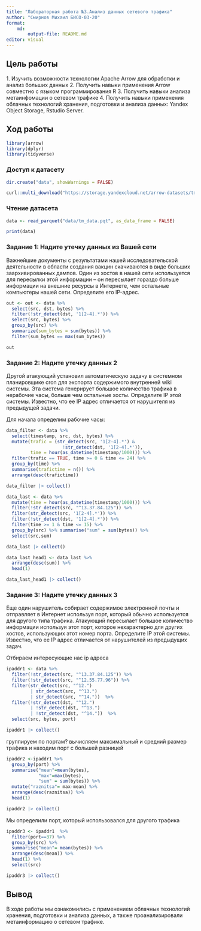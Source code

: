```yaml
---
title: "Лабораторная работа №3.Анализ данных сетевого трафика"
author: "Смирнов Михаил БИСО-03-20"
format: 
    md:
        output-file: README.md
editor: visual
---
```


## Цель работы

1\. Изучить возможности технологии Apache Arrow для обработки и анализ больших
данных
2\. Получить навыки применения Arrow совместно с языком программирования R
3\. Получить навыки анализа метаинфомации о сетевом трафике
4\. Получить навыки применения облачных технологий хранения, подготовки и
анализа данных: Yandex Object Storage, Rstudio Server.

## Ход работы

```r
library(arrow)
library(dplyr)
library(tidyverse)
```

### Доступ к датасету

```r
dir.create("data", showWarnings = FALSE)
```

```r
curl::multi_download("https://storage.yandexcloud.net/arrow-datasets/tm_data.pqt", "data/tm_data.pqt",resume = TRUE)
```
### Чтение датасета

```r
data <- read_parquet("data/tm_data.pqt", as_data_frame = FALSE)
```
```r
print(data)
```

### Задание 1: Надите утечку данных из Вашей сети

Важнейшие документы с результатами нашей исследовательской деятельности в области создания вакцин скачиваются в виде больших заархивированных дампов. 
Один из хостов в нашей сети используется для пересылки этой информации – он пересылает гораздо больше информации на внешние ресурсы в Интернете, чем остальные компьютеры нашей сети. Определите его IP-адрес.

```r
out <- out <- data %>% 
  select(src, dst, bytes) %>% 
  filter(!str_detect(dst, '1[2-4].*')) %>% 
  select(src, bytes) %>% 
  group_by(src) %>% 
  summarize(sum_bytes = sum(bytes)) %>% 
  filter(sum_bytes == max(sum_bytes))
```
```r
out
```

### Задание 2: Надите утечку данных 2

Другой атакующий установил автоматическую задачу в системном планировщике cron для экспорта содержимого внутренней wiki системы. Эта система генерирует большое количество трафика в нерабочие часы, больше чем остальные хосты.
Определите IP этой системы. Известно, что ее IP адрес отличается от нарушителя из предыдущей задачи.

Для начала определим рабочие часы:

```r
data_filter <- data %>% 
  select(timestamp, src, dst, bytes) %>% 
  mutate(trafic = (str_detect(src, '1[2-4].*') & 
                     !str_detect(dst, '1[2-4].*')),
         time = hour(as_datetime(timestamp/1000))) %>%
  filter(trafic == TRUE, time >= 0 & time <= 24) %>%
  group_by(time) %>% 
  summarise(trafictime = n()) %>% 
  arrange(desc(trafictime))
```

```r
data_filter |> collect()
```

```r
data_last <- data %>% 
  mutate(time = hour(as_datetime(timestamp/1000))) %>%
  filter(!str_detect(src, "^13.37.84.125")) %>%
  filter(str_detect(src, '1[2-4].*')) %>%
  filter(!str_detect(dst, '1[2-4].*')) %>% 
  filter(time >= 1 & time <= 15) %>% 
  group_by(src) %>% summarise("sum" = sum(bytes)) %>%
  select(src,sum)
```

```r
data_last |> collect()
```

```r
data_last_head1 <- data_last %>% 
  arrange(desc(sum)) %>% 
  head(1)
```

```r
data_last_head1 |> collect()
```

### Задание 3: Надите утечку данных 3

Еще один нарушитель собирает содержимое электронной почты и отправляет в Интернет используя порт, который обычно используется для другого типа трафика.
Атакующий пересылает большое количество информации используя этот порт, которое нехарактерно для других хостов, использующих этот номер порта.
Определите IP этой системы. Известно, что ее IP адрес отличается от нарушителей из предыдущих задач.

Отбираем интересующие нас ip адреса

```r
ipaddr1 <- data %>% 
  filter(!str_detect(src, "^13.37.84.125")) %>%
  filter(!str_detect(src, "^12.55.77.96")) %>%
  filter(str_detect(src, "^12.") 
         | str_detect(src, "^13.") 
         | str_detect(src, "^14."))  %>% 
  filter(!str_detect(dst, "^12.") 
         | !str_detect(dst, "^13.") 
         | !str_detect(dst, "^14."))  %>% 
  select(src, bytes, port)
```

```r
ipaddr1 |> collect()
```

группируем по портам? вычисляем максимальный и средний размер трафика и находим порт с большей разницей

```r
ipaddr2 <-ipaddr1 %>%  
  group_by(port) %>% 
  summarise("mean"=mean(bytes), 
            "max"=max(bytes), 
            "sum" = sum(bytes)) %>%  
  mutate("raznitsa"= max-mean) %>% 
  arrange(desc(raznitsa)) %>% 
  head(1)
```

```r
ipaddr2 |> collect()
```

Мы определили порт, который использовался для другого трафика

```r
ipaddr3 <- ipaddr1  %>% 
  filter(port==37) %>% 
  group_by(src) %>% 
  summarise("mean"= mean(bytes)) %>%
  arrange(desc(mean)) %>% 
  head(1) %>%
  select(src)
```

```r
ipaddr3 |> collect()
```

## Вывод

В ходе работы мы ознакомились с применением облачных технологий хранения, подготовки и анализа данных, а также проанализировали метаинформацию о сетевом трафике.